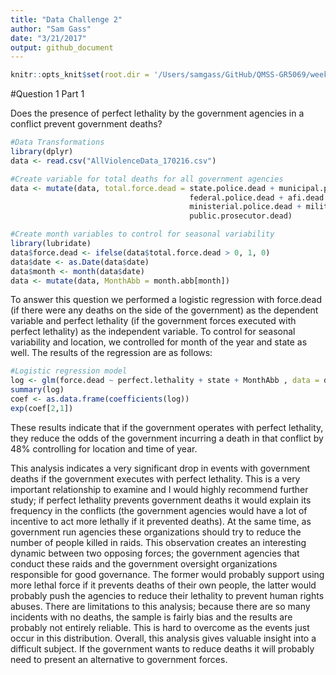 ```yaml
---
title: "Data Challenge 2"
author: "Sam Gass"
date: "3/21/2017"
output: github_document
---
```

```r
knitr::opts_knit$set(root.dir = '/Users/samgass/GitHub/QMSS-GR5069/week_07/datachallenge2/data/processed')
```

#Question 1 Part 1

Does the presence of perfect lethality by the government agencies in a conflict prevent government deaths?

```r
#Data Transformations
library(dplyr)
data <- read.csv("AllViolenceData_170216.csv")

#Create variable for total deaths for all government agencies
data <- mutate(data, total.force.dead = state.police.dead + municipal.police.dead  + 
                                        federal.police.dead + afi.dead + navy.dead +
                                        ministerial.police.dead + military.dead    +
                                        public.prosecutor.dead)

#Create month variables to control for seasonal variability
library(lubridate)
data$force.dead <- ifelse(data$total.force.dead > 0, 1, 0)
data$date <- as.Date(data$date)
data$month <- month(data$date)
data <- mutate(data, MonthAbb = month.abb[month])
```

To answer this question we performed a logistic regression with force.dead (if there were any deaths on the side of the government) as the dependent variable and perfect lethality (if the government forces executed with perfect lethality) as the independent variable. To control for seasonal variability and location, we controlled for month of the year and state as well. The results of the regression are as follows:

```r
#Logistic regression model
log <- glm(force.dead ~ perfect.lethality + state + MonthAbb , data = data, family = "binomial")
summary(log)
coef <- as.data.frame(coefficients(log))
exp(coef[2,1])
```

These results indicate that if the government operates with perfect lethality, they reduce the  odds of the government incurring a death in that conflict by 48% controlling for location and time of year. 

This analysis indicates a very significant drop in events with government deaths if the government executes with perfect lethality. This is a very important relationship to examine and I would highly recommend further study; if perfect lethality prevents government deaths it would explain its frequency in the conflicts (the government agencies would have a lot of incentive to act more lethally if it prevented deaths). At the same time, as government run agencies these organizations should try to reduce the number of people killed in raids. This observation creates an interesting dynamic between two opposing forces; the government agencies that conduct these raids and the government oversight organizations responsible for good governance. The former would probably support using more lethal force if it prevents deaths of their own people, the latter would probably push the agencies to reduce their lethality to prevent human rights abuses. There are limitations to this analysis; because there are so many incidents with no deaths, the sample is fairly bias and the results are probably not entirely reliable. This is hard to overcome as the events just occur in this distribution. Overall, this analysis gives valuable insight into a difficult subject. If the government wants to reduce deaths it will probably need to present an alternative to government forces. 
